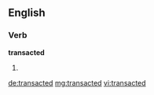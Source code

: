 ==English==

===Verb===
'''transacted'''

# {{past of|transact}}

[[de:transacted]]
[[mg:transacted]]
[[vi:transacted]]
